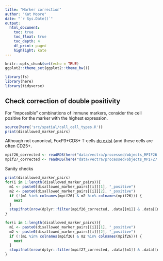 ```yaml
---
title: "Marker correction"
author: "Kat Moore"
date: "`r Sys.Date()`"
output: 
  html_document:
    toc: true
    toc_float: true
    toc_depth: 4
    df_print: paged
    highlight: kate
---
```


```r
knitr::opts_chunk$set(echo = TRUE)
ggplot2::theme_set(ggplot2::theme_bw())
```

```r
library(fs)
library(here)
library(tidyverse)
```

## Check correction of double positivity

For "impossible" combinations of immune markers, consider the cell positive for the marker with the highest expression.

```r
source(here('src/spatial/call_cell_types.R'))
print(disallowed_marker_pairs)
```

Although not canonical, FoxP3+CD8+ T-cells [do exist](https://www.ncbi.nlm.nih.gov/pmc/articles/PMC4397865/) (and these cells are often CD25+.

```r
mpif26_corrected <- readRDS(here("data/vectra/processed/objects_MPIF26.Rds"))
mpif27_corrected <- readRDS(here("data/vectra/processed/objects_MPIF27.Rds"))
```

Sanity checks

```r
print(disallowed_marker_pairs)
for(i in 1:length(disallowed_marker_pairs)){
  m1 <- paste0(disallowed_marker_pairs[[i]][1], "_positive")
  m2 <- paste0(disallowed_marker_pairs[[i]][2], "_positive")
  if (!(m1 %in% colnames(mpif26) & m2 %in% colnames(mpif26))) {
    next
  }
  stopifnot(nrow(dplyr::filter(mpif26_corrected, .data[[m1]] & .data[[m2]]))==0)
}
```

```r
for(i in 1:length(disallowed_marker_pairs)){
  m1 <- paste0(disallowed_marker_pairs[[i]][1], "_positive")
  m2 <- paste0(disallowed_marker_pairs[[i]][2], "_positive")
  if (!(m1 %in% colnames(mpif26) & m2 %in% colnames(mpif26))) {
    next
  }
  stopifnot(nrow(dplyr::filter(mpif27_corrected, .data[[m1]] & .data[[m2]]))==0)
}
```
